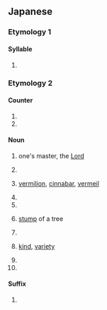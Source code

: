 {{also|じゅ|Appendix:Variations of "ju"}}
==Japanese==
{{DEFAULTSORT:しゅ}}
===Etymology 1===

====Syllable====
{{ja-syllable}}

# {{ja-kana-def}}

===Etymology 2===

====Counter====
{{ja-pos|counter}}

# {{ja-def|首}}
# {{ja-def|株}}

====Noun====
{{ja-noun}}

# {{ja-def|主}} one's master, the [[Lord]]
# {{ja-def|守}}
# {{ja-def|朱}} [[vermilion]], [[cinnabar]], [[vermeil]]
# {{ja-def|取}}
# {{ja-def|首}}
# {{ja-def|株}} [[stump]] of a tree
# {{ja-def|衆}}
# {{ja-def|種}} [[kind]], [[variety]]
# {{ja-def|銖|朱}}
# {{ja-def|趣}}

====Suffix====
{{ja-pos|suffix}}

# {{ja-def|衆}}